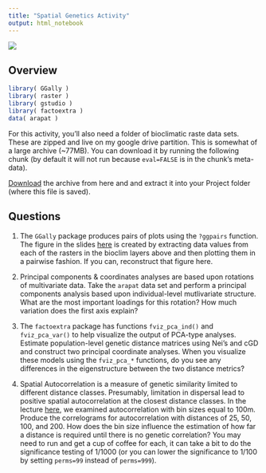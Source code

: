 ```yaml
---
title: "Spatial Genetics Activity"
output: html_notebook
---
```


![](https://live.staticflickr.com/65535/51022165353_2a7f7fb351_c_d.jpg)

## Overview

```r
library( GGally )
library( raster )
library( gstudio )
library( factoextra )
data( arapat )
```

For this activity, you'll also need a folder of bioclimatic raste data sets.  These are zipped and live on my google drive partition.  This is somewhat of a large archive (~77MB). You can download it by running the following chunk (by default it will not run because `eval=FALSE` is in the chunk's meta-data).  

[Download](https://drive.google.com/file/d/1yK3SujQvBE-tYePbkWnqZCm7wDLQ4t9l/view?usp=sharing) the archive from here and and extract it into your Project folder (where this file is saved).

## Questions

1. The `GGally` package produces pairs of plots using the `?ggpairs` function.  The figure in the slides [here](https://thurstoncounty.gitlab.io/landscape-genetics-workshop/genetic/spatial_structure/slides.html#5) is created by extracting data values from each of the rasters in the bioclim layers above and then plotting them in a pairwise fashion.  If you can, reconstruct that figure here.


2. Principal components & coordinates analyses are based upon rotations of multivariate data.  Take the `arapat` data set and perform a principal components analysis based upon individual-level mutlivariate structure.  What are the most important loadings for this rotation?  How much variation does the first axis explain?

3. The `factoextra` package has functions `fviz_pca_ind()` and `fviz_pca_var()` to help visualize the output of PCA-type analyses.  Estimate population-level genetic distance matrices using Nei's and cGD and construct two principal coordinate analyses. When you visualize these models using the `fviz_pca_*` functions, do you see any differences in the eigenstructure between the two distance metrics?

4. Spatial Autocorrelation is a measure of genetic similarity limited to different distance classes.  Presumably, limitation in dispersal lead to positive spatial autocorrelation at the closest distance classes.  In the lecture [here](https://thurstoncounty.gitlab.io/landscape-genetics-workshop/genetic/spatial_structure/slides.html#1), we examined autocorrelation with bin sizes equal to 100m.  Produce the correlograms for autocorrelation with distances of 25, 50, 100, and 200.  How does the bin size influence the estimation of how far a distance is required until there is no genetic correlation?  You may need to run and get a cup of coffee for each, it can take a bit to do the significance testing of 1/1000 (or you can lower the significance to 1/100 by setting `perms=99` instead of `perms=999`).  


